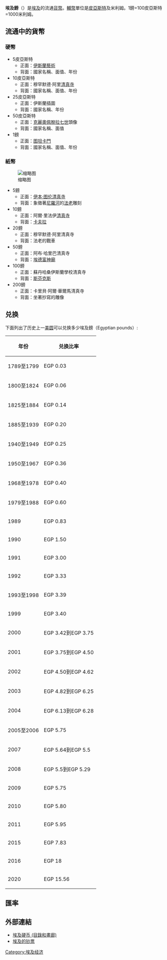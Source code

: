 {{Infobox Currency
| currency_name_in_local =جنيه مصري <small>{{Ar icon}}</small>
| image_1 = 1EGP.jpg
| image_title_1 = 埃及镑1镑正面
| image_2 =
| image_title_2 = 埃及镑1镑反面
| iso_code = EGP
| using_countries = {{flag|埃及}}
| unofficial_users ={{flag|巴勒斯坦国}} 
| inflation_rate = 18% 
| subunit_ratio_1 = 1/100
| subunit_ratio_2 = 1/1000
| subunit_name_1 = قرش, [[Qirsh|Qirsh]]（[[皮亞斯特|皮亞斯特]]）
| subunit_name_2 = مليم, Malleem（Millième）
| symbol = EGP, LE, E£ or ج.م
| symbol_subunit_1 = Pt.
| used_coins = 5, 10 , 25, 50皮亞斯特, 1镑
| used_banknotes = 5, 10, 25, 50皮亞斯特<br/>1, 5, 10, 20, 50, 100, 200镑
| issuing_authority = [[埃及中央银行|埃及中央银行]]
| issuing_authority_website = www.cbe.org.eg
}}

'''埃及鎊'''（{{lang-ar|الجنيه المصرى}}）是[[埃及|埃及]]的流通[[貨幣|貨幣]]。[[輔幣|輔幣]]單位是[[皮亞斯特|皮亞斯特]]及米利姆。1鎊=100皮亞斯特=1000米利姆。

==流通中的貨幣==
===硬幣===
*5皮亞斯特
**正面：[[伊斯蘭藝術|伊斯蘭藝術]]
**背面：國家名稱、面值、年份
*10皮亞斯特
**正面：穆罕默德·阿里[[清真寺|清真寺]]
**背面：國家名稱、面值、年份
*25皮亞斯特
**正面：伊斯蘭插圖
**背面：國家名稱、年份
*50皮亞斯特
**正面：[[克麗奧佩脫拉七世|克麗奧佩脫拉七世]]頭像
**背面：國家名稱、面值
*1鎊
**正面：[[图坦卡門|图坦卡門]]
**背面：國家名稱、面值、年份

===紙幣===
[[File:Egyptian_pound_banknote_set.jpg|缩略图]]
*5鎊
**正面：[[伊本·图伦清真寺|伊本·图伦清真寺]]
**背面：象徵著[[尼羅河|尼羅河]]的[[法老|法老]]雕刻
*10鎊
**正面：阿爾·里法伊[[清真寺|清真寺]]
**背面：[[卡夫拉|卡夫拉]]
*20鎊
**正面：穆罕默德·阿里清真寺
**背面：法老的戰車
*50鎊
**正面：阿布·哈里巴清真寺
**背面：[[埃德富神廟|埃德富神廟]]
*100鎊
**正面：蘇丹哈桑伊斯蘭學校清真寺
**背面：[[斯芬克斯|斯芬克斯]]
*200鎊
**正面：卡里貝·阿爾·華爾馬清真寺
**背面：坐著抄寫的雕像

== 兑换 ==
下面列出了历史上一[[美圆|美圆]]可以兑换多少埃及鎊（Egyptian pounds）:

{|class="wikitable"
|-
! 年份 !! 兑换比率
|-
| 1789至1799 ||EGP 0.03
|-
| 1800至1824 || EGP 0.06
|-
| 1825至1884 || EGP 0.14
|-
| 1885至1939 || EGP 0.20
|-
| 1940至1949 || EGP 0.25
|-
|  1950至1967 || EGP 0.36
|-
| 1968至1978 || EGP 0.40
|-
| 1979至1988 || EGP 0.60
|-
| 1989 || EGP 0.83
|-
| 1990 || EGP 1.50
|-
| 1991 || EGP 3.00
|-
|  1992 || EGP 3.33
|-
| 1993至1998 || EGP 3.39
|-
| 1999 || EGP 3.40
|-
| 2000 || EGP 3.42到EGP 3.75
|-
| 2001 || EGP 3.75到EGP 4.50
|-
| 2002 || EGP 4.50到EGP 4.62
|-
| 2003 || EGP 4.82到EGP 6.25
|-
| 2004 || EGP 6.13到EGP 6.28
|-
| 2005至2006 || EGP 5.75
|-
| 2007 ||   EGP 5.64到EGP 5.5
|-
| 2008 || EGP 5.5到EGP 5.29
|-
| 2009 || EGP 5.75
|-
| 2010 || EGP 5.80
|-
| 2011 || EGP 5.95
|-
| 2015 || EGP 7.83
|-
| 2016 || EGP 18
|-
| 2020 || EGP 15.56
|}

== 匯率 ==
{{Exchange Rate|EGP}}
==外部連結==
{{Standard numismatics external links
| world_coin_gallery_1_url = Egypt
| world_coin_gallery_1_name = Egypt
| banknote_world_1_url = egypt
| banknote_world_1_name = Egypt
| dollarization_1_url = eg
| dollarization_1_name = Egypt
| gfd_1_url = Egypt
| gfd_1_name = Egypt
| gfd_data_1_url = 5185
| gfd_data_1_name = Egypt gineih
| show_gfd_excel = Y
}}
* [http://en.ucoin.net/catalog/?country=egypt 埃及硬币 (目錄和畫廊)] {{Wayback|url=http://en.ucoin.net/catalog/?country=egypt |date=20200918180540 }}
* [http://www.bis-ans-ende-der-welt.net/Aegypten-B.htm 埃及的钞票]{{Wayback|url=http://www.bis-ans-ende-der-welt.net/Aegypten-B.htm |date=20151003180844 }}{{de}}{{en}}

{{Currencies of Africa}}
{{Currencies of Asia}}
{{镑}}

[[Category:埃及经济|Category:埃及经济]]